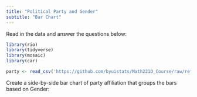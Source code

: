 ```yaml
---
title: "Political Party and Gender"
subtitle: "Bar Chart"
---
```



Read in the data and answer the questions below:  

```r
library(rio)
library(tidyverse)
library(mosaic)
library(car)

party <- read_csv('https://github.com/byuistats/Math221D_Course/raw/refs/heads/main/Data/Voting_Gender.csv') %>% mutate(Party=factor(Party, levels = c("Democrat", "Republican", "Independent")))


```


Create a side-by-side bar chart of party affiliation that groups the bars based on Gender:  

```r


```


